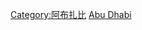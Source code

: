 {{noteTA
|G1=國家
|G2=地名
}}
{{Commonscat|Buildings in Abu Dhabi}}

[[Category:阿布扎比|Category:阿布扎比]]
[[Category:阿拉伯聯合大公國各城市建築物|Abu Dhabi]]